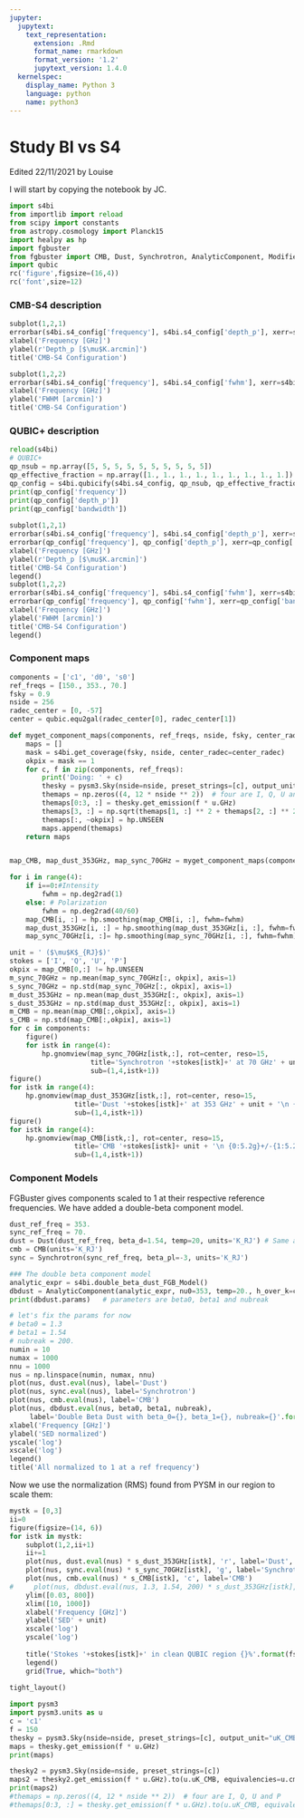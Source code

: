 ```yaml
---
jupyter:
  jupytext:
    text_representation:
      extension: .Rmd
      format_name: rmarkdown
      format_version: '1.2'
      jupytext_version: 1.4.0
  kernelspec:
    display_name: Python 3
    language: python
    name: python3
---
```


# Study BI vs S4

Edited 22/11/2021 by Louise

I will start by copying the notebook by JC.

```python
import s4bi
from importlib import reload
from scipy import constants
from astropy.cosmology import Planck15
import healpy as hp
import fgbuster
from fgbuster import CMB, Dust, Synchrotron, AnalyticComponent, ModifiedBlackBody
import qubic
rc('figure',figsize=(16,4))
rc('font',size=12)
```

### CMB-S4 description

```python
subplot(1,2,1)
errorbar(s4bi.s4_config['frequency'], s4bi.s4_config['depth_p'], xerr=s4bi.s4_config['bandwidth']/2, fmt='ro')
xlabel('Frequency [GHz]')
ylabel(r'Depth_p [$\mu$K.arcmin]')
title('CMB-S4 Configuration')

subplot(1,2,2)
errorbar(s4bi.s4_config['frequency'], s4bi.s4_config['fwhm'], xerr=s4bi.s4_config['bandwidth']/2, fmt='ro')
xlabel('Frequency [GHz]')
ylabel('FWHM [arcmin]')
title('CMB-S4 Configuration')
```

### QUBIC+ description

```python
reload(s4bi)
# QUBIC+
qp_nsub = np.array([5, 5, 5, 5, 5, 5, 5, 5, 5, 5])
qp_effective_fraction = np.array([1., 1., 1., 1., 1., 1., 1., 1., 1.])
qp_config = s4bi.qubicify(s4bi.s4_config, qp_nsub, qp_effective_fraction)
print(qp_config['frequency'])
print(qp_config['depth_p'])
print(qp_config['bandwidth'])
    
subplot(1,2,1)
errorbar(s4bi.s4_config['frequency'], s4bi.s4_config['depth_p'], xerr=s4bi.s4_config['bandwidth']/2, fmt='ro', label='CMB-S4')
errorbar(qp_config['frequency'], qp_config['depth_p'], xerr=qp_config['bandwidth']/2, fmt='bo', label='BI')
xlabel('Frequency [GHz]')
ylabel(r'Depth_p [$\mu$K.arcmin]')
title('CMB-S4 Configuration')
legend()
subplot(1,2,2)
errorbar(s4bi.s4_config['frequency'], s4bi.s4_config['fwhm'], xerr=s4bi.s4_config['bandwidth']/2, fmt='ro', label='CMB-S4')
errorbar(qp_config['frequency'], qp_config['fwhm'], xerr=qp_config['bandwidth']/2, fmt='bo', label='BI')
xlabel('Frequency [GHz]')
ylabel('FWHM [arcmin]')
title('CMB-S4 Configuration')
legend()
```

### Component maps

```python
components = ['c1', 'd0', 's0']
ref_freqs = [150., 353., 70.]
fsky = 0.9
nside = 256
radec_center = [0, -57]
center = qubic.equ2gal(radec_center[0], radec_center[1])

def myget_component_maps(components, ref_freqs, nside, fsky, center_radec=[0., -57.]):
    maps = []
    mask = s4bi.get_coverage(fsky, nside, center_radec=center_radec)
    okpix = mask == 1
    for c, f in zip(components, ref_freqs):
        print('Doing: ' + c)
        thesky = pysm3.Sky(nside=nside, preset_strings=[c], output_unit="uK_RJ")
        themaps = np.zeros((4, 12 * nside ** 2))  # four are I, Q, U and P
        themaps[0:3, :] = thesky.get_emission(f * u.GHz)
        themaps[3, :] = np.sqrt(themaps[1, :] ** 2 + themaps[2, :] ** 2)
        themaps[:, ~okpix] = hp.UNSEEN
        maps.append(themaps)
    return maps


map_CMB, map_dust_353GHz, map_sync_70GHz = myget_component_maps(components, ref_freqs, nside, fsky)
```

```python
for i in range(4):
    if i==0:#Intensity
        fwhm = np.deg2rad(1)
    else: # Polarization
        fwhm = np.deg2rad(40/60)
    map_CMB[i, :] = hp.smoothing(map_CMB[i, :], fwhm=fwhm)
    map_dust_353GHz[i, :] = hp.smoothing(map_dust_353GHz[i, :], fwhm=fwhm)
    map_sync_70GHz[i, :]= hp.smoothing(map_sync_70GHz[i, :], fwhm=fwhm)
```

```python
unit = ' ($\mu$K$_{RJ}$)'
stokes = ['I', 'Q', 'U', 'P']
okpix = map_CMB[0,:] != hp.UNSEEN
m_sync_70GHz = np.mean(map_sync_70GHz[:, okpix], axis=1)
s_sync_70GHz = np.std(map_sync_70GHz[:, okpix], axis=1)
m_dust_353GHz = np.mean(map_dust_353GHz[:, okpix], axis=1)
s_dust_353GHz = np.std(map_dust_353GHz[:, okpix], axis=1)
m_CMB = np.mean(map_CMB[:,okpix], axis=1)
s_CMB = np.std(map_CMB[:,okpix], axis=1)
for c in components:
    figure()
    for istk in range(4):
        hp.gnomview(map_sync_70GHz[istk,:], rot=center, reso=15, 
                    title='Synchrotron '+stokes[istk]+' at 70 GHz' + unit +'\n {0:5.2g}+/-{1:5.2g}'.format(m_sync_70GHz[istk], s_sync_70GHz[istk]), 
                    sub=(1,4,istk+1))
figure()    
for istk in range(4):
    hp.gnomview(map_dust_353GHz[istk,:], rot=center, reso=15, 
                title='Dust '+stokes[istk]+' at 353 GHz' + unit + '\n {0:5.2g}+/-{1:5.2g}'.format(m_dust_353GHz[istk], s_dust_353GHz[istk]), 
                sub=(1,4,istk+1))
figure()    
for istk in range(4):
    hp.gnomview(map_CMB[istk,:], rot=center, reso=15, 
                title='CMB '+stokes[istk]+ unit + '\n {0:5.2g}+/-{1:5.2g}'.format(m_CMB[istk], s_CMB[istk]), 
                sub=(1,4,istk+1))

```

### Component Models

FGBuster gives components scaled to 1 at their respective reference frequencies. We have added a double-beta component model.

```python

dust_ref_freq = 353.
sync_ref_freq = 70.
dust = Dust(dust_ref_freq, beta_d=1.54, temp=20, units='K_RJ') # Same as d0 PySM model
cmb = CMB(units='K_RJ') 
sync = Synchrotron(sync_ref_freq, beta_pl=-3, units='K_RJ')

### The double beta component model
analytic_expr = s4bi.double_beta_dust_FGB_Model()
dbdust = AnalyticComponent(analytic_expr, nu0=353, temp=20., h_over_k=constants.h * 1e9 / constants.k)
print(dbdust.params)   # parameters are beta0, beta1 and nubreak

# let's fix the params for now
# beta0 = 1.3
# beta1 = 1.54
# nubreak = 200.
numin = 10
numax = 1000
nnu = 1000
nus = np.linspace(numin, numax, nnu)
plot(nus, dust.eval(nus), label='Dust')
plot(nus, sync.eval(nus), label='Synchrotron')
plot(nus, cmb.eval(nus), label='CMB')
plot(nus, dbdust.eval(nus, beta0, beta1, nubreak), 
     label='Double Beta Dust with beta_0={}, beta_1={}, nubreak={}'.format(beta0, beta1, nubreak))
xlabel('Frequency [GHz]')
ylabel('SED normalized')
yscale('log')
xscale('log')
legend()
title('All normalized to 1 at a ref frequency')
```

Now we use the normalization (RMS) found from PYSM in our region to scale them:

```python
mystk = [0,3]
ii=0
figure(figsize=(14, 6))
for istk in mystk:
    subplot(1,2,ii+1)
    ii+=1
    plot(nus, dust.eval(nus) * s_dust_353GHz[istk], 'r', label='Dust', linewidth=10)
    plot(nus, sync.eval(nus) * s_sync_70GHz[istk], 'g', label='Synchrotron')
    plot(nus, cmb.eval(nus) * s_CMB[istk], 'c', label='CMB')
#     plot(nus, dbdust.eval(nus, 1.3, 1.54, 200) * s_dust_353GHz[istk], label='Double Beta Dust with beta_0={}, beta_1={}, nubreak={}'.format(beta0, beta1, nubreak))
    ylim([0.03, 800])
    xlim([10, 1000])
    xlabel('Frequency [GHz]')
    ylabel('SED' + unit)
    xscale('log')
    yscale('log')
    
    title('Stokes '+stokes[istk]+' in clean QUBIC region {}%'.format(fsky*100))
    legend()
    grid(True, which="both")
    
tight_layout()
```

```python
import pysm3
import pysm3.units as u
c = 'c1'
f = 150
thesky = pysm3.Sky(nside=nside, preset_strings=[c], output_unit="uK_CMB")
maps = thesky.get_emission(f * u.GHz)
print(maps)

thesky2 = pysm3.Sky(nside=nside, preset_strings=[c])
maps2 = thesky2.get_emission(f * u.GHz).to(u.uK_CMB, equivalencies=u.cmb_equivalencies(f * u.GHz))
print(maps2)
#themaps = np.zeros((4, 12 * nside ** 2))  # four are I, Q, U and P
#themaps[0:3, :] = thesky.get_emission(f * u.GHz).to(u.uK_CMB, equivalencies=u.cmb_equivalencies(f * u.GHz))
```

```python

```
